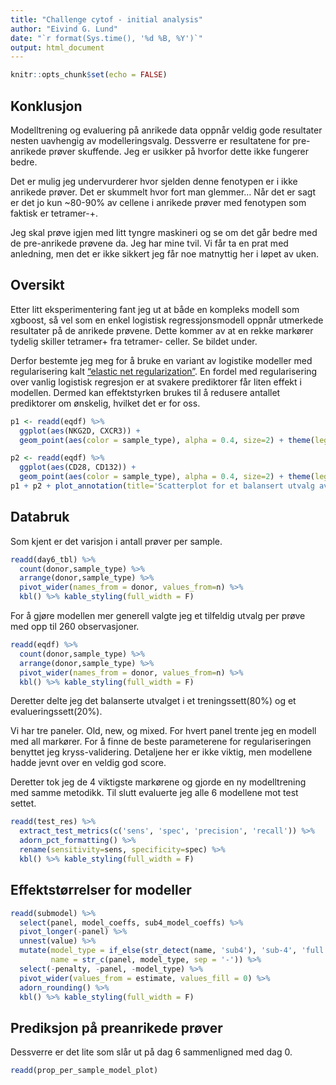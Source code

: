 ```yaml
---
title: "Challenge cytof - initial analysis"
author: "Eivind G. Lund"
date: "`r format(Sys.time(), '%d %B, %Y')`"
output: html_document
---
```


```r
knitr::opts_chunk$set(echo = FALSE)
```

## Konklusjon

Modelltrening og evaluering på anrikede data oppnår veldig gode resultater
nesten uavhengig av modelleringsvalg. 
Dessverre er resultatene for pre-anrikede prøver skuffende.
Jeg er usikker på hvorfor dette ikke fungerer bedre.

Det er mulig jeg undervurderer hvor sjelden denne fenotypen er i ikke anrikede prøver.
Det er skummelt hvor fort man glemmer...
Når det er sagt er det jo kun ~80-90% av cellene i anrikede prøver med fenotypen som
faktisk er tetramer-+.

Jeg skal prøve igjen med litt tyngre maskineri og se om det går bedre med
de pre-anrikede prøvene da. Jeg har mine tvil. Vi får ta en prat med anledning,
men det er ikke sikkert jeg får noe matnyttig her i løpet av uken.

## Oversikt

Etter litt eksperimentering fant jeg ut at både en kompleks modell som xgboost, 
så vel som en enkel logistisk regressjonsmodell oppnår utmerkede resultater
på de anrikede prøvene.
Dette kommer av at en rekke markører tydelig skiller tetramer+ fra tetramer- celler.
Se bildet under.

Derfor bestemte jeg meg for å bruke en variant av logistike modeller med regularisering kalt 
["elastic net regularization"](https://en.wikipedia.org/wiki/Elastic_net_regularization).
En fordel med regularisering over vanlig logistisk regresjon er at svakere prediktorer får liten 
effekt i modellen. Dermed kan effektstyrken brukes til å redusere antallet prediktorer om ønskelig, hvilket det er for oss.

```r
p1 <- readd(eqdf) %>%
  ggplot(aes(NKG2D, CXCR3)) +
  geom_point(aes(color = sample_type), alpha = 0.4, size=2) + theme(legend.position="bottom")

p2 <- readd(eqdf) %>%
  ggplot(aes(CD28, CD132)) +
  geom_point(aes(color = sample_type), alpha = 0.4, size=2) + theme(legend.position="bottom")
p1 + p2 + plot_annotation(title='Scatterplot for et balansert utvalg av tet+/- fra alle donorer')
```

## Databruk

Som kjent er det varisjon i antall prøver per sample.
```r
readd(day6_tbl) %>% 
  count(donor,sample_type) %>% 
  arrange(donor,sample_type) %>% 
  pivot_wider(names_from = donor, values_from=n) %>% 
  kbl() %>% kable_styling(full_width = F)

```
For å gjøre modellen mer generell valgte jeg et tilfeldig utvalg per prøve med opp til 260 observasjoner.
```r
readd(eqdf) %>% 
  count(donor,sample_type) %>% 
  arrange(donor,sample_type) %>% 
  pivot_wider(names_from = donor, values_from=n) %>% 
  kbl() %>% kable_styling(full_width = F)

```
Deretter delte jeg det balanserte utvalget i et treningssett(80%) og et evalueringssett(20%).

Vi har tre paneler. Old, new, og mixed. 
For hvert panel trente jeg en modell med all markører. 
For å finne de beste parameterene for regulariseringen benyttet jeg kryss-validering.
Detaljene her er ikke viktig, men modellene hadde jevnt over en veldig god score.

Deretter tok jeg de 4 viktigste markørene og gjorde en ny modelltrening med samme metodikk.
Til slutt evaluerte jeg alle 6 modellene mot test settet.
```r
readd(test_res) %>% 
  extract_test_metrics(c('sens', 'spec', 'precision', 'recall')) %>% 
  adorn_pct_formatting() %>% 
  rename(sensitivity=sens, specificity=spec) %>% 
  kbl() %>% kable_styling(full_width = F)
```

## Effektstørrelser for modeller
```r
readd(submodel) %>% 
  select(panel, model_coeffs, sub4_model_coeffs) %>% 
  pivot_longer(-panel) %>% 
  unnest(value) %>% 
  mutate(model_type = if_else(str_detect(name, 'sub4'), 'sub-4', 'full'),
         name = str_c(panel, model_type, sep = '-')) %>% 
  select(-penalty, -panel, -model_type) %>%
  pivot_wider(values_from = estimate, values_fill = 0) %>% 
  adorn_rounding() %>% 
  kbl() %>% kable_styling(full_width = F)

```


## Prediksjon på preanrikede prøver
Dessverre er det lite som slår ut på dag 6 sammenligned med dag 0.

```r
readd(prop_per_sample_model_plot)
```

